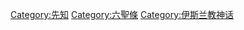 {{Catmore}}
{{Commonscat|Prophets of Islam}}

[[Category:先知|Category:先知]]
[[Category:六聖條|Category:六聖條]]
[[Category:伊斯兰教神话|Category:伊斯兰教神话]]